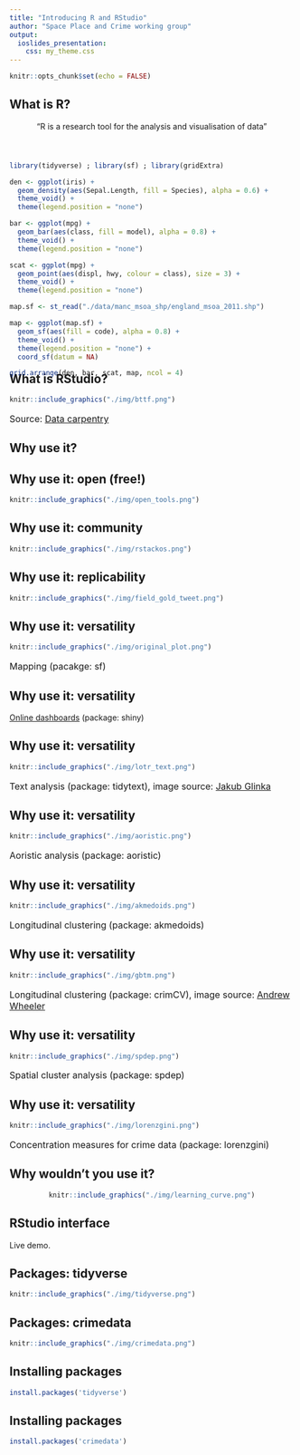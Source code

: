 ```yaml
---
title: "Introducing R and RStudio"
author: "Space Place and Crime working group"
output:
  ioslides_presentation:
    css: my_theme.css
---
```


```r
knitr::opts_chunk$set(echo = FALSE)
```

## What is R?

<center>

"R is a research tool for the analysis and visualisation of data"

</center>

<div style= "position: relative; top: 40px;">

``` r

library(tidyverse) ; library(sf) ; library(gridExtra)

den <- ggplot(iris) +
  geom_density(aes(Sepal.Length, fill = Species), alpha = 0.6) +
  theme_void() +
  theme(legend.position = "none")

bar <- ggplot(mpg) +
  geom_bar(aes(class, fill = model), alpha = 0.8) +
  theme_void() +
  theme(legend.position = "none")

scat <- ggplot(mpg) +
  geom_point(aes(displ, hwy, colour = class), size = 3) +
  theme_void() +
  theme(legend.position = "none")

map.sf <- st_read("./data/manc_msoa_shp/england_msoa_2011.shp")

map <- ggplot(map.sf) +
  geom_sf(aes(fill = code), alpha = 0.8) +
  theme_void() +
  theme(legend.position = "none") +
  coord_sf(datum = NA)

grid.arrange(den, bar, scat, map, ncol = 4)
```

</div>

## What is RStudio?

```r
knitr::include_graphics("./img/bttf.png")
```

<font size = "3">

Source: [Data carpentry](https://datacarpentry.org/r-socialsci/00-intro/index.html)

</font>

## Why use it?

## Why use it: open (free!)

```r
knitr::include_graphics("./img/open_tools.png")
```

## Why use it: community

```r
knitr::include_graphics("./img/rstackos.png")
```

## Why use it: replicability

```r
knitr::include_graphics("./img/field_gold_tweet.png")
```

## Why use it: versatility

```r
knitr::include_graphics("./img/original_plot.png")
```

<font size = "3">

Mapping (pacakge: sf)

</font>

## Why use it: versatility

[Online dashboards](https://rstudio.github.io/shinydashboard/examples.html) (package: shiny)

## Why use it: versatility

```r
knitr::include_graphics("./img/lotr_text.png")
```

<font size = "3">

Text analysis (package: tidytext), image source: [Jakub Glinka](https://www.r-bloggers.com/sentiment-analysis-of-the-lord-of-the-rings-with-tidytext/)

</font>

## Why use it: versatility

```r
knitr::include_graphics("./img/aoristic.png")
```

<font size = "3">

Aoristic analysis (package: aoristic)

</font>

## Why use it: versatility

```r
knitr::include_graphics("./img/akmedoids.png")
```

<font size = "3">

Longitudinal clustering (package: akmedoids)

</font>

## Why use it: versatility

```r
knitr::include_graphics("./img/gbtm.png")
```

<font size = "3">

Longitudinal clustering (package: crimCV), image source: [Andrew Wheeler](https://andrewpwheeler.wordpress.com/2015/09/29/some-plots-to-go-with-group-based-trajectory-models-in-r/)

</font>

## Why use it: versatility

```r
knitr::include_graphics("./img/spdep.png")
```

<font size = "3">

Spatial cluster analysis (package: spdep)

</font>

## Why use it: versatility

```r
knitr::include_graphics("./img/lorenzgini.png")
```

<font size = "3">

Concentration measures for crime data (package: lorenzgini)

</font>

## Why wouldn't you use it?

<center>

```r
knitr::include_graphics("./img/learning_curve.png")
```

</center>

## RStudio interface

Live demo.

## Packages: tidyverse

```r
knitr::include_graphics("./img/tidyverse.png")
```

## Packages: crimedata

```r
knitr::include_graphics("./img/crimedata.png")
```

## Installing packages

```r
install.packages('tidyverse')
```

## Installing packages

```r
install.packages('crimedata')
```

